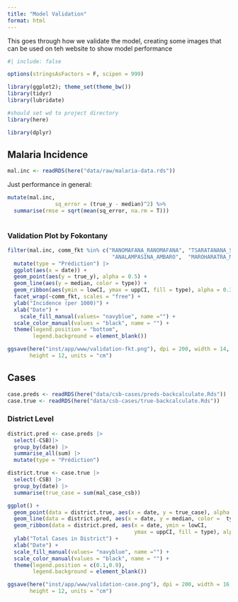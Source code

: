 ```yaml
---
title: "Model Validation"
format: html
---
```


This goes through how we validate the model, creating some images that can be used on teh website to show model performance

```r
#| include: false

options(stringsAsFactors = F, scipen = 999)

library(ggplot2); theme_set(theme_bw())
library(tidyr)
library(lubridate)

#should set wd to project directory
library(here)

library(dplyr)
```

## Malaria Incidence

```r
mal.inc <- readRDS(here("data/raw/malaria-data.rds"))
```

Just performance in general:

```r
mutate(mal.inc,
               sq_error = (true_y - median)^2) %>%
  summarise(rmse = sqrt(mean(sq_error, na.rm = T)))
  
```


### Validation Plot by Fokontany

```r
filter(mal.inc, comm_fkt %in% c("RANOMAFANA_RANOMAFANA", "TSARATANANA_SANDRAKELY",
                                 "ANALAMPASINA_AMBARO",  "MAROHARATRA_MALEMIAMBO" )) %>%
  mutate(type = "Prédiction") |>
  ggplot(aes(x = date)) +
  geom_point(aes(y = true_y), alpha = 0.5) +
  geom_line(aes(y = median, color = type)) +
  geom_ribbon(aes(ymin = lowCI, ymax = uppCI, fill = type), alpha = 0.3) +
  facet_wrap(~comm_fkt, scales = "free") +
  ylab("Incidence (per 1000)") +
  xlab("Date") +
    scale_fill_manual(values= "navyblue", name ="") +
  scale_color_manual(values = "black", name = "") +
  theme(legend.position = "bottom",
        legend.background = element_blank())

ggsave(here("inst/app/www/validation-fkt.png"), dpi = 200, width = 14, 
       height = 12, units = "cm")
```

## Cases

```r
case.preds <- readRDS(here("data/csb-cases/preds-backcalculate.Rds"))
case.true <- readRDS(here("data/csb-cases/true-backcalculate.Rds"))
```

### District Level

```r
district.pred <- case.preds |>
  select(-CSB)|>
  group_by(date) |>
  summarise_all(sum) |>
  mutate(type = "Prédiction")

district.true <- case.true |>
  select(-CSB) |>
  group_by(date) |>
  summarise(true_case = sum(mal_case_csb))
```


```r
ggplot() +
  geom_point(data = district.true, aes(x = date, y = true_case), alpha = 0.5) +
  geom_line(data = district.pred, aes(x = date, y = median, color =  type)) +
  geom_ribbon(data = district.pred, aes(x = date, ymin = lowCI, 
                                        ymax = uppCI, fill = type), alpha = 0.3) +
  ylab("Total Cases in District") +
  xlab("Date") +
  scale_fill_manual(values= "navyblue", name ="") +
  scale_color_manual(values = "black", name = "") +
  theme(legend.position = c(0.1,0.9),
        legend.background = element_blank())

ggsave(here("inst/app/www/validation-case.png"), dpi = 200, width = 16, 
       height = 12, units = "cm")
```

